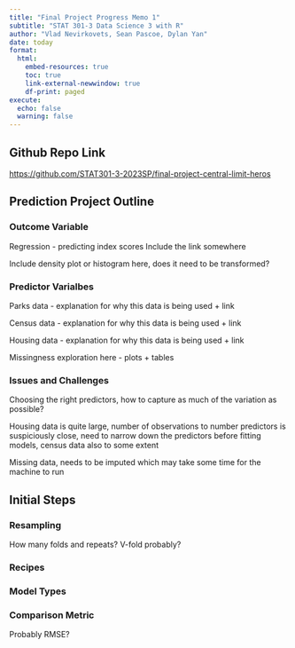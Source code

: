```yaml
---
title: "Final Project Progress Memo 1"
subtitle: "STAT 301-3 Data Science 3 with R"
author: "Vlad Nevirkovets, Sean Pascoe, Dylan Yan"
date: today
format: 
  html:
    embed-resources: true
    toc: true
    link-external-newwindow: true
    df-print: paged
execute:
  echo: false
  warning: false
---
```

::: {.callout-tip icon="false"}
## Github Repo Link

<https://github.com/STAT301-3-2023SP/final-project-central-limit-heros>
:::

## Prediction Project Outline

### Outcome Variable

Regression - predicting index scores
Include the link somewhere

Include density plot or histogram here, does it need to be transformed?

### Predictor Varialbes

Parks data - explanation for why this data is being used + link

Census data - explanation for why this data is being used + link

Housing data - explanation for why this data is being used + link

Missingness exploration here - plots + tables

### Issues and Challenges
Choosing the right predictors, how to capture as much of the variation as possible?

Housing data is quite large, number of observations to number predictors is suspiciously close, need to narrow down the predictors before fitting models, census data also to some extent

Missing data, needs to be imputed which may take some time for the machine to run

## Initial Steps

### Resampling
How many folds and repeats? V-fold probably?

### Recipes


### Model Types


### Comparison Metric
Probably RMSE?
